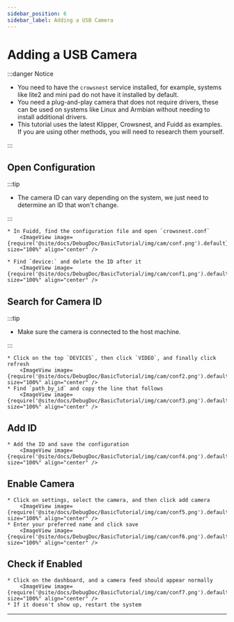 ```yaml
---
sidebar_position: 6
sidebar_label: Adding a USB Camera
---
```



# Adding a USB Camera


:::danger Notice

* You need to have the `crowsnest` service installed, for example, systems like lite2 and mini pad do not have it installed by default.
* You need a plug-and-play camera that does not require drivers, these can be used on systems like Linux and Armbian without needing to install additional drivers.
* This tutorial uses the latest Klipper, Crowsnest, and Fuidd as examples. If you are using other methods, you will need to research them yourself.

:::

## Open Configuration

:::tip

* The camera ID can vary depending on the system, we just need to determine an ID that won't change.

:::

    * In Fuidd, find the configuration file and open `crowsnest.conf`
        <ImageView image={require('@site/docs/DebugDoc/BasicTutorial/img/cam/conf.png').default} size="100%" align="center" />

    * Find `device:` and delete the ID after it
        <ImageView image={require('@site/docs/DebugDoc/BasicTutorial/img/cam/conf1.png').default} size="100%" align="center" />

## Search for Camera ID

:::tip

* Make sure the camera is connected to the host machine.

:::

    * Click on the top `DEVICES`, then click `VIDEO`, and finally click refresh
        <ImageView image={require('@site/docs/DebugDoc/BasicTutorial/img/cam/conf2.png').default} size="100%" align="center" />
    * Find `path_by_id` and copy the line that follows
        <ImageView image={require('@site/docs/DebugDoc/BasicTutorial/img/cam/conf3.png').default} size="100%" align="center" />

## Add ID

    * Add the ID and save the configuration
        <ImageView image={require('@site/docs/DebugDoc/BasicTutorial/img/cam/conf4.png').default} size="100%" align="center" />

## Enable Camera

    * Click on settings, select the camera, and then click add camera
        <ImageView image={require('@site/docs/DebugDoc/BasicTutorial/img/cam/conf5.png').default} size="100%" align="center" />
    * Enter your preferred name and click save
        <ImageView image={require('@site/docs/DebugDoc/BasicTutorial/img/cam/conf6.png').default} size="100%" align="center" />

## Check if Enabled

    * Click on the dashboard, and a camera feed should appear normally
        <ImageView image={require('@site/docs/DebugDoc/BasicTutorial/img/cam/conf7.png').default} size="100%" align="center" />
    * If it doesn't show up, restart the system
        

---